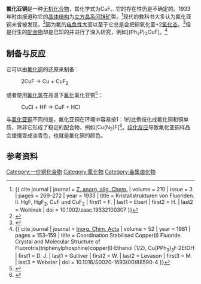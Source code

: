 {{Chembox
| Verifiedfields = changed
| verifiedrevid = 477000666
| ImageFile = Copper(I)-fluoride-unit-cell-3D-balls.png
|  ImageSize = 121
|  ImageName = Unit cell, ball and stick model of copper(I) fluoride
| IUPACName = Copper(I) fluoride
| SystematicName = Fluorocopper<ref>{{Cite web|title = Copper Monofluoride - PubChem Public Chemical Database|url = http://pubchem.ncbi.nlm.nih.gov/summary/summary.cgi?cid=3084153&loc=ec_rcs|work = The PubChem Project|location = USA|publisher = National Center for Biotechnology Information|accessdate = 2012-07-15|archive-date = 2012-11-03|archive-url = https://web.archive.org/web/20121103132733/http://pubchem.ncbi.nlm.nih.gov/summary/summary.cgi?cid=3084153&loc=ec_rcs|dead-url = no}}</ref>
| OtherNames = Cuprous fluoride
| Section1 = {{Chembox Identifiers
|  CASNo_Ref = {{cascite|changed|??}}
| CASNo = 13478-41-6
|  PubChem = 3084153
|   PubChem_Ref = {{Pubchemcite|correct|pubchem}}
|  ChemSpiderID = 2341261
|   ChemSpiderID_Ref = {{chemspidercite|correct|chemspider}}
|  SMILES = F[Cu]
|  SMILES = [Cu]F
|  StdInChI = 1S/Cu.FH/h;1H/q+1;/p-1
|   StdInChI_Ref = {{stdinchicite|correct|chemspider}}
|  InChI = 1/Cu.FH/h;1H/q+1;/p-1
|  StdInChIKey = BMRUOURRLCCWHB-UHFFFAOYSA-M
|   StdInChIKey_Ref = {{stdinchicite|correct|chemspider}}
|  InChIKey = BMRUOURRLCCWHB-REWHXWOFAQ
}}
| Section2 = {{Chembox Properties
|  Cu = 1
|  F = 1
|  ExactMass = 81.928004284 g mol<sup>-1</sup>
|  Density = 7.1 g cm<sup>-3</sup>
}}
| Section3 = {{Chembox Structure
|  CrystalStruct = [[闪锌矿|闪锌矿]]型
}}
}}

'''氟化亚铜'''是一种[[无机化合物|无机化合物]]，其化学式为CuF。它的存在性仍是不确定的。1933年时由报道称它的[[晶体结构|晶体结构]]为[[立方晶系|立方晶系]][[闪锌矿|闪锌矿]]型。<ref>{{ cite journal | journal = [[Zeitschrift_für_anorganische_und_allgemeine_Chemie|Z. anorg. allg. Chem.]] | volume = 210 | issue = 3 | pages = 269–272 | year = 1933 | title = Kristallstrukturen von Fluoriden. II. HgF, HgF<sub>2</sub>, CuF und CuF<sub>2</sub> | first1 = F. | last1 = Ebert | first2 = H. | last2 = Woitinek | doi = 10.1002/zaac.19332100307 }}</ref>现代的教科书大多认为氟化亚铜未曾被发现，<ref>{{Housecroft3rd|pages=737–738}}</ref>因为氟的[[电负性|电负性]]太高以至于它总是会把铜氧化至+2[[氧化态|氧化态]]。<ref>{{Greenwood&Earnshaw2nd|pages=1183–1185}}</ref>但是衍生的[[配合物|配合物]]却是已知的并进行了深入研究，例如[(Ph<sub>3</sub>P)<sub>3</sub>CuF]。<ref>{{ cite journal | journal = [[Inorganica_Chimica_Acta|Inorg. Chim. Acta]] | volume = 52 | year = 1981 | pages = 153–159 | title = Coordination Stabilised Copper(I) Fluoride. Crystal and Molecular Structure of Fluorotris(triphenylphosphine)copper(I)·Ethanol (1/2), Cu(PPh<sub>3</sub>)<sub>3</sub>F·2EtOH | first1 = D. J. | last1 = Gulliver | first2 = W. | last2 = Levason | first3 = M. | last3 = Webster | doi = 10.1016/S0020-1693(00)88590-4 }}</ref>

== 制备与反应 ==

它可以由[[氟化铜|氟化铜]]的还原来制备：
:2CuF → Cu + CuF<sub>2</sub>

或者使用[[氟化氢|氟化氢]]在高温下[[氟化|氟化]]氯化亚铜<ref>{{cite book|title=《无机化学丛书》第六卷：卤素、铜分族、锌分族|author=张青莲|isbn=7-03-002238-6|location=北京|publisher=科学出版社}}</ref>：
:CuCl + HF → CuF + HCl

与[[氯化亚铜|氯化亚铜]]不同的是，氟化亚铜在环境中容易按1：1的比例歧化成氟化铜和铜单质，除非它形成了稳定的配合物，例如[Cu(N<sub>2</sub>)F]<ref>{{cite journal|coauthors=Matthews, Steven L.; Poleshchuk, Oleg Kh.; Walker, Nicholas R.; Legon, Anthony C.|title=N2-Cu-F: A Complex of Dinitrogen and Cuprous Fluoride Characterized by Rotational Spectroscopy|journal=Angewandte Chemie|date=2006-09-25|volume=118|issue=38|pages=6489–6491|doi=10.1002/ange.200601988|last=Francis|first=Simon G.}}</ref>。[[歧化反应|歧化反应]]导致氟化亚铜样品会缓慢变成淡青色，也就是氟化铜的颜色。

== 参考资料 ==
{{Reflist}}

{{铜化合物}}
{{氟化物}}

[[Category:一价铜化合物|Category:一价铜化合物]]
[[Category:氟化物|Category:氟化物]]
[[Category:金属卤化物|Category:金属卤化物]]